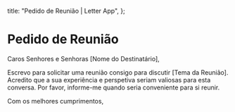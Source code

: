   title: "Pedido de Reunião | Letter App",
};

# Pedido de Reunião

Caros Senhores e Senhoras [Nome do Destinatário],

Escrevo para solicitar uma reunião consigo para discutir [Tema da Reunião]. Acredito que a sua experiência e perspetiva seriam valiosas para esta conversa. Por favor, informe-me quando seria conveniente para si reunir.

Com os melhores cumprimentos,
